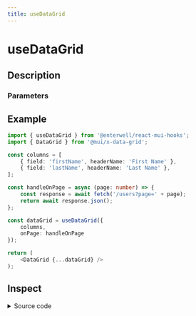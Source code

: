 ```yaml
---
title: useDataGrid
---
```



# useDataGrid

## Description

<ComponentDescription name="useDataGrid" />

### Parameters

<ComponentParameters name="useDataGrid" />

## Example

```ts filename="example.ts - Minimal example"
import { useDataGrid } from '@enterwell/react-mui-hooks';
import { DataGrid } from '@mui/x-data-grid';

const columns = [
    { field: 'firstName', headerName: 'First Name' },
    { field: 'lastName', headerName: 'Last Name' },
];

const handleOnPage = async (page: number) => {
    const response = await fetch('/users?page=' + page);
    return await response.json();
};

const dataGrid = useDataGrid({
    columns,
    onPage: handleOnPage
});

return (
    <DataGrid {...dataGrid} />
);
```

## Inspect

<details>
    <summary>Source code</summary>
    <ComponentSource 
        package="@enterwell/react-mui-hooks" 
        directory="hooks" 
        name="useDataGrid"
    />
</details>
